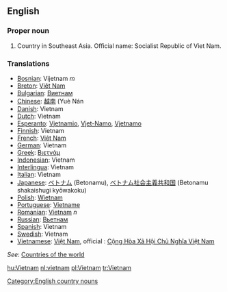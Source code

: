 ==English==
===Proper noun===

# Country in Southeast Asia. Official name: Socialist Republic of Viet Nam.
===Translations===
*[[Bosnian]]: Vijetnam ''m''
*[[Breton]]: [[Viêt Nam]]
*[[Bulgarian]]: [[Виетнам]]
*[[Chinese]]: [[越南]] (Yuè Nán
*[[Danish]]: Vietnam
*[[Dutch]]: Vietnam
*[[Esperanto]]: [[Vjetnamio]], [[Vjet-Namo]], [[Vjetnamo]]
*[[Finnish]]: Vietnam
*[[French]]: [[Viêt Nam]]
*[[German]]: Vietnam
*[[Greek]]: [[Βιετνάμ]]
*[[Indonesian]]: Vietnam
*[[Interlingua]]: Vietnam
*[[Italian]]: Vietnam
*[[Japanese]]: [[ベトナム]] (Betonamu), [[ベトナム]][[社会主義]][[共和国]] (Betonamu shakaishugi kyōwakoku)
*[[Polish]]: [[Wietnam]]
*[[Portuguese]]: [[Vietname]]
*[[Romanian]]: [[Vietnam]] ''n''
*[[Russian]]: [[Вьетнам]]
*[[Spanish]]: Vietnam
*[[Swedish]]: Vietnam
*[[Vietnamese]]: [[Việt Nam]], official : [[w:vi:Việt Nam|Cộng Hòa Xã Hội Chủ Nghĩa Việt Nam]]
''See'': [[Countries of the world]]
[[Category:English country nouns]]

[[hu:Vietnam]]
[[nl:vietnam]]
[[pl:Vietnam]]
[[tr:Vietnam]]